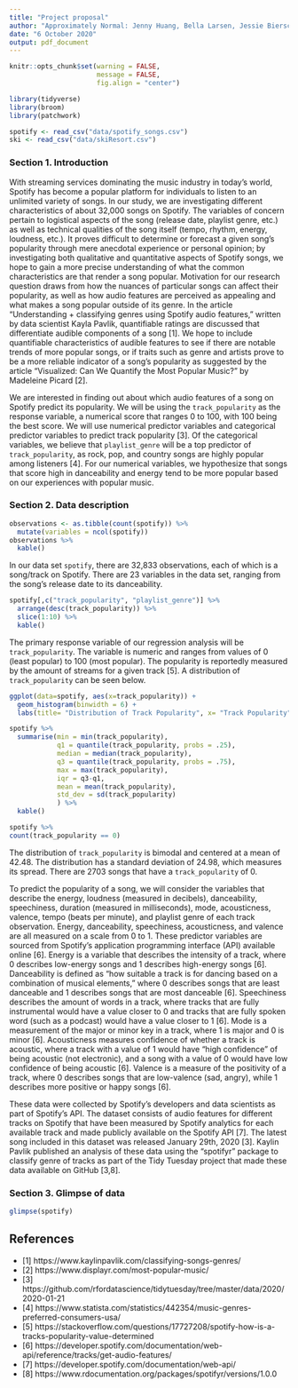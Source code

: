 ```yaml
---
title: "Project proposal"
author: "Approximately Normal: Jenny Huang, Bella Larsen, Jessie Bierschenk, Aidan Gildea"
date: "6 October 2020"
output: pdf_document
---
```


```r
knitr::opts_chunk$set(warning = FALSE, 
                      message = FALSE, 
                      fig.align = "center")
```

```r
library(tidyverse)
library(broom)
library(patchwork)
```

```r
spotify <- read_csv("data/spotify_songs.csv")
ski <- read_csv("data/skiResort.csv")
```

### Section 1. Introduction
  With streaming services dominating the music industry in today’s world, Spotify has become a popular platform for individuals to listen to an unlimited variety of songs. In our study, we are investigating different characteristics of about 32,000 songs on Spotify. The variables of concern pertain to logistical aspects of the song (release date, playlist genre, etc.) as well as technical qualities of the song itself (tempo, rhythm, energy, loudness, etc.). It proves difficult to determine or forecast a given song’s popularity through mere anecdotal experience or personal opinion; by investigating both qualitative and quantitative aspects of Spotify songs, we hope to gain a more precise understanding of what the common characteristics are that render a song popular. Motivation for our research question draws from how the nuances of particular songs can affect their popularity, as well as how audio features are perceived as appealing and what makes a song popular outside of its genre. In the article “Understanding + classifying genres using Spotify audio features,” written by data scientist Kayla Pavlik, quantifiable ratings are discussed that differentiate audible components of a song [1]. We hope to include quantifiable characteristics of audible features to see if there are notable trends of more popular songs, or if traits such as genre and artists prove to be a more reliable indicator of a song’s popularity as suggested by the article “Visualized: Can We Quantify the Most Popular Music?” by Madeleine Picard [2].

We are interested in finding out about which audio features of a song on Spotify predict its popularity. We will be using the `track_popularity` as the response variable, a numerical score that ranges 0 to 100, with 100 being the best score. We will use numerical predictor variables and categorical predictor variables to predict track popularity [3]. Of the categorical variables, we believe that `playlist_genre` will be a top predictor of `track_popularity`, as rock, pop, and country songs are highly popular among listeners [4]. For our numerical variables, we hypothesize that songs that score high in danceability and energy tend to be more popular based on our experiences with popular music.


### Section 2. Data description

```r
observations <- as.tibble(count(spotify)) %>%
  mutate(variables = ncol(spotify))
observations %>%
  kable()
```

In our data set `spotify`, there are 32,833 observations, each of which is a song/track
on Spotify. There are 23 variables in the data set, ranging from the song's release
date to its danceability. 

```r
spotify[,c("track_popularity", "playlist_genre")] %>%
  arrange(desc(track_popularity)) %>%
  slice(1:10) %>%
  kable()
```

The primary response variable of our regression analysis will be 
`track_popularity`. The variable is numeric and ranges from values of 0 (least popular)
to 100 (most popular). The popularity is reportedly measured by the amount of streams for a given track [5]. A distribution of `track_popularity` can be seen below.

```r

ggplot(data=spotify, aes(x=track_popularity)) +
  geom_histogram(binwidth = 6) +
  labs(title= "Distribution of Track Popularity", x= "Track Popularity", y = "Count")

spotify %>%
  summarise(min = min(track_popularity), 
            q1 = quantile(track_popularity, probs = .25), 
            median = median(track_popularity), 
            q3 = quantile(track_popularity, probs = .75), 
            max = max(track_popularity), 
            iqr = q3-q1, 
            mean = mean(track_popularity), 
            std_dev = sd(track_popularity)
            ) %>%
  kable()

spotify %>%
count(track_popularity == 0)
```

The distribution of `track_popularity` is bimodal and centered at a mean of 42.48.
The distribution has a standard deviation of 24.98, which measures its spread. There are
2703 songs that have a `track_popularity` of 0.

To predict the popularity of a song, we will consider the variables that describe the energy, loudness (measured in decibels), danceability, speechiness, duration (measured in milliseconds), mode, acousticness, valence, tempo (beats per minute), and playlist genre of each track observation. Energy, danceability, speechiness, acousticness, and valence are all measured on a scale from 0 to 1. These predictor variables are sourced from Spotify’s application programming interface (API) available online [6]. Energy is a variable that describes the intensity of a track, where 0 describes low-energy songs and 1 describes high-energy songs [6]. Danceability is defined as “how suitable a track is for dancing based on a combination of musical elements,” where 0 describes songs that are least danceable and 1 describes songs that are most danceable [6]. Speechiness describes the amount of words in a track, where tracks that are fully instrumental would have a value closer to 0 and tracks that are fully spoken word (such as a podcast) would have a value closer to 1 [6]. Mode is a measurement of the major or minor key in a track, where 1 is major and 0 is minor [6]. Acousticness measures confidence of whether a track is acoustic, where a track with a value of 1 would have “high confidence” of being acoustic (not electronic), and a song with a value of 0 would have low confidence of being acoustic [6]. Valence is a measure of the positivity of a track, where 0 describes songs that are low-valence (sad, angry), while 1 describes more positive or happy songs [6]. 

These data were collected by Spotify’s developers and data scientists as part of Spotify’s API. The dataset consists of audio features for different tracks on Spotify that have been measured by Spotify analytics for each available track and made publicly available on the Spotify API [7]. The latest song included in this dataset was released January 29th, 2020 [3]. Kaylin Pavlik published an analysis of these data using the “spotifyr” package to classify genre of tracks as part of the Tidy Tuesday project that made these data available on GitHub [3,8]. 

### Section 3. Glimpse of data 

```r
glimpse(spotify)
```

## References
- [1] https://www.kaylinpavlik.com/classifying-songs-genres/
- [2] https://www.displayr.com/most-popular-music/
- [3] https://github.com/rfordatascience/tidytuesday/tree/master/data/2020/2020-01-21
- [4] https://www.statista.com/statistics/442354/music-genres-preferred-consumers-usa/ 
- [5] https://stackoverflow.com/questions/17727208/spotify-how-is-a-tracks-popularity-value-determined
- [6] https://developer.spotify.com/documentation/web-api/reference/tracks/get-audio-features/ 
- [7] https://developer.spotify.com/documentation/web-api/ 
- [8] https://www.rdocumentation.org/packages/spotifyr/versions/1.0.0 

